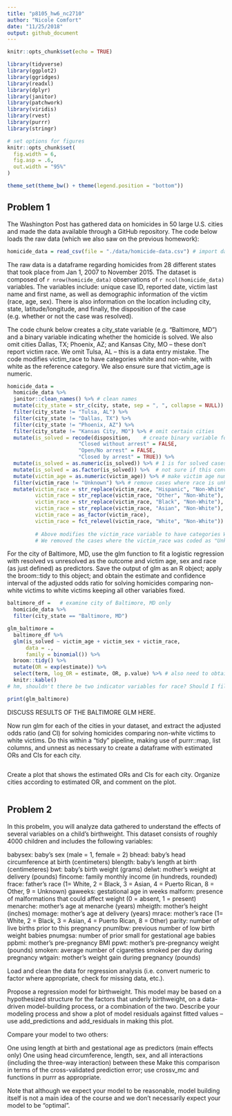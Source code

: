 ```yaml
---
title: "p8105_hw6_nc2710"
author: "Nicole Comfort"
date: "11/25/2018"
output: github_document
---
```


```r
knitr::opts_chunk$set(echo = TRUE)

library(tidyverse)
library(ggplot2)
library(ggridges)
library(readxl)
library(dplyr)
library(janitor)
library(patchwork)
library(viridis)
library(rvest)
library(purrr)
library(stringr) 

# set options for figures
knitr::opts_chunk$set(
  fig.width = 6,
  fig.asp = .6,
  out.width = "95%"
)

theme_set(theme_bw() + theme(legend.position = "bottom"))
```

## Problem 1

The Washington Post has gathered data on homicides in 50 large U.S. cities and made the data available through a GitHub repository. The code below loads the raw data (which we also saw on the previous homework):

```r

homicide_data = read_csv(file = "./data/homicide-data.csv") # import dataset

```

The raw data is a dataframe regarding homicides from 28 different states that took place from Jan 1, 2007 to November 2015. The dataset is composed of `r nrow(homicide_data)` observations of `r ncol(homicide_data)` variables. The variables include: unique case ID, reported date, victim last name and first name, as well as demographic information of the victim (race, age, sex). There is also information on the location including city, state, latitude/longitude, and finally, the disposition of the case (e.g. whether or not the case was resolved).

The code chunk below creates a city_state variable (e.g. “Baltimore, MD”) and a binary variable indicating whether the homicide is solved. We also omit cities Dallas, TX; Phoenix, AZ; and Kansas City, MO – these don’t report victim race. We omit Tulsa, AL – this is a data entry mistake. The code modifies victim_race to have categories white and non-white, with white as the reference category. We also ensure sure that victim_age is numeric.

```r

homicide_data = 
  homicide_data %>% 
  janitor::clean_names() %>% # clean names
  mutate(city_state = str_c(city, state, sep = ", ", collapse = NULL)) %>% # create a city_state variable
  filter(city_state != "Tulsa, AL") %>% 
  filter(city_state != "Dallas, TX") %>% 
  filter(city_state != "Phoenix, AZ") %>% 
  filter(city_state != "Kansas City, MO") %>% # omit certain cities
  mutate(is_solved = recode(disposition,    # create binary variable for whether case is solved
                       "Closed without arrest" = FALSE,
                       "Open/No arrest" = FALSE,
                       "Closed by arrest" = TRUE)) %>% 
  mutate(is_solved = as.numeric(is_solved)) %>% # 1 is for solved cases, 0 for unsolved 
  mutate(is_solved = as.factor(is_solved)) %>%  # not sure if this conversion is necessary
  mutate(victim_age = as.numeric(victim_age)) %>% # make victim age numeric
  filter(victim_race != "Unknown") %>% # remove cases where race is unknown 
  mutate(victim_race = str_replace(victim_race, "Hispanic", "Non-White"),
         victim_race = str_replace(victim_race, "Other", "Non-White"),
         victim_race = str_replace(victim_race, "Black", "Non-White"),
         victim_race = str_replace(victim_race, "Asian", "Non-White"), 
         victim_race = as_factor(victim_race),
         victim_race = fct_relevel(victim_race, "White", "Non-White"))
  
         # Above modifies the victim_race variable to have categories White and Non-White with White as the reference category
         # We removed the cases where the victim_race was coded as "Unknown" 

```

For the city of Baltimore, MD, use the glm function to fit a logistic regression with resolved vs unresolved as the outcome and victim age, sex and race (as just defined) as predictors. Save the output of glm as an R object; apply the broom::tidy to this object; and obtain the estimate and confidence interval of the adjusted odds ratio for solving homicides comparing non-white victims to white victims keeping all other variables fixed.

```r

baltimore_df =   # examine city of Baltimore, MD only 
  homicide_data %>% 
  filter(city_state == "Baltimore, MD")

glm_baltimore = 
  baltimore_df %>% 
  glm(is_solved ~ victim_age + victim_sex + victim_race,
      data = .,
      family = binomial()) %>% 
  broom::tidy() %>% 
  mutate(OR = exp(estimate)) %>% 
  select(term, log_OR = estimate, OR, p.value) %>% # also need to obtain the confidence interval of the OR
  knitr::kable()
# hm, shouldn't there be two indicator variables for race? Should I filter to remove rows that had "Unknown" race before running the model? 

print(glm_baltimore)

```

DISCUSS RESULTS OF THE BALTIMORE GLM HERE.

Now run glm for each of the cities in your dataset, and extract the adjusted odds ratio (and CI) for solving homicides comparing non-white victims to white victims. Do this within a “tidy” pipeline, making use of purrr::map, list columns, and unnest as necessary to create a dataframe with estimated ORs and CIs for each city.

```r



```


Create a plot that shows the estimated ORs and CIs for each city. Organize cities according to estimated OR, and comment on the plot.

```r

```

## Problem 2 

In this probelm, you will analyze data gathered to understand the effects of several variables on a child’s birthweight. This dataset consists of roughly 4000 children and includes the following variables:

babysex: baby’s sex (male = 1, female = 2)
bhead: baby’s head circumference at birth (centimeters)
blength: baby’s length at birth (centimeteres)
bwt: baby’s birth weight (grams)
delwt: mother’s weight at delivery (pounds)
fincome: family monthly income (in hundreds, rounded)
frace: father’s race (1= White, 2 = Black, 3 = Asian, 4 = Puerto Rican, 8 = Other, 9 = Unknown)
gaweeks: gestational age in weeks
malform: presence of malformations that could affect weight (0 = absent, 1 = present)
menarche: mother’s age at menarche (years)
mheigth: mother’s height (inches)
momage: mother’s age at delivery (years)
mrace: mother’s race (1= White, 2 = Black, 3 = Asian, 4 = Puerto Rican, 8 = Other)
parity: number of live births prior to this pregnancy
pnumlbw: previous number of low birth weight babies
pnumgsa: number of prior small for gestational age babies
ppbmi: mother’s pre-pregnancy BMI
ppwt: mother’s pre-pregnancy weight (pounds)
smoken: average number of cigarettes smoked per day during pregnancy
wtgain: mother’s weight gain during pregnancy (pounds)

Load and clean the data for regression analysis (i.e. convert numeric to factor where appropriate, check for missing data, etc.).

Propose a regression model for birthweight. This model may be based on a hypothesized structure for the factors that underly birthweight, on a data-driven model-building process, or a combination of the two. Describe your modeling process and show a plot of model residuals against fitted values – use add_predictions and add_residuals in making this plot.

Compare your model to two others:

One using length at birth and gestational age as predictors (main effects only)
One using head circumference, length, sex, and all interactions (including the three-way interaction) between these
Make this comparison in terms of the cross-validated prediction error; use crossv_mc and functions in purrr as appropriate.

Note that although we expect your model to be reasonable, model building itself is not a main idea of the course and we don’t necessarily expect your model to be “optimal”.


```r

```

